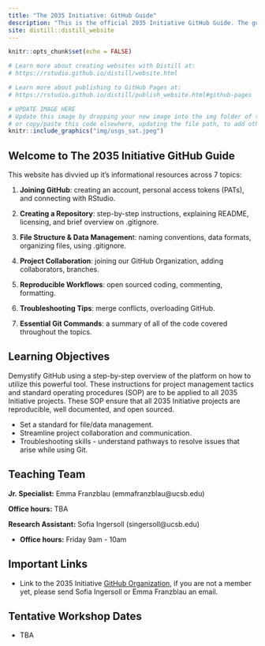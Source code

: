```yaml
---
title: "The 2035 Initiative: GitHub Guide"
description: "This is the official 2035 Initiative GitHub Guide. The guide includes standard operating procedures for 2035 Initiative projects, along with helpful tips for getting started, and troubleshooting."
site: distill::distill_website
---
```


```r
knitr::opts_chunk$set(echo = FALSE)

# Learn more about creating websites with Distill at:
# https://rstudio.github.io/distill/website.html

# Learn more about publishing to GitHub Pages at:
# https://rstudio.github.io/distill/publish_website.html#github-pages

```

```r

# UPDATE IMAGE HERE 
# Update this image by dropping your new image into the img folder of the project, then open the index.Rmd & change the path to point to the new image. 
# or copy/paste this code elsewhere, updating the file path, to add other images to your site!
knitr::include_graphics("img/usgs_sat.jpeg")
```

## Welcome to The 2035 Initiative GitHub Guide

This website has divvied up it's informational resources across 7 topics:

(1) **Joining GitHub**: creating an account, personal access tokens (PATs), and connecting with RStudio.

(2) **Creating a Repository**: step-by-step instructions, explaining README, licensing, and brief overview on .gitignore.

(3) **File Structure & Data Managemen**t: naming conventions, data formats, organizing files, using .gitignore.

(4) **Project Collaboration**: joining our GitHub Organization, adding collaborators, branches.

(5) **Reproducible Workflows**: open sourced coding, commenting, formatting.

(6) **Troubleshooting Tips**: merge conflicts, overloading GitHub.

(7) **Essential Git Commands**: a summary of all of the code covered throughout the topics.

## Learning Objectives

Demystify GitHub using a step-by-step overview of the platform on how to utilize this powerful tool. These instructions for project management tactics and standard operating procedures (SOP) are to be applied to all 2035 Initiative projects. These SOP ensure that all 2035 Initiative projects are reproducible, well documented, and open sourced.

-   Set a standard for file/data management.
-   Streamline project collaboration and communication.
-   Troubleshooting skills - understand pathways to resolve issues that arise while using Git.

## Teaching Team

**Jr. Specialist:** Emma Franzblau (emmafranzblau\@ucsb.edu)

**Office hours:** TBA

**Research Assistant:** Sofia Ingersoll (singersoll\@ucsb.edu)

-   **Office hours:** Friday 9am - 10am

## Important Links

-   Link to the 2035 Initiative [GitHub Organization](https://github.com/The2035Initiative), if you are not a member yet, please send Sofia Ingersoll or Emma Franzblau an email.

## Tentative Workshop Dates

-   TBA
